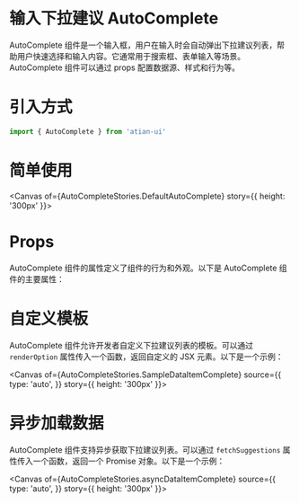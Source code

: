

<Meta of={AutoCompleteStories}></Meta>

# 输入下拉建议 AutoComplete
AutoComplete 组件是一个输入框，用户在输入时会自动弹出下拉建议列表，帮助用户快速选择和输入内容。它通常用于搜索框、表单输入等场景。AutoComplete 组件可以通过 props 配置数据源、样式和行为等。

# 引入方式
```javascript
import { AutoComplete } from 'atian-ui'
```

# 简单使用
<Canvas of={AutoCompleteStories.DefaultAutoComplete} story={{
    height: '300px'
}}>

</Canvas>


# Props
AutoComplete 组件的属性定义了组件的行为和外观。以下是 AutoComplete 组件的主要属性：

<Controls></Controls>


# 自定义模板
AutoComplete 组件允许开发者自定义下拉建议列表的模板。可以通过 `renderOption` 属性传入一个函数，返回自定义的 JSX 元素。以下是一个示例：

<Canvas  of={AutoCompleteStories.SampleDataItemComplete} source={{
    type: 'auto',
}} story={{
    height: '300px'
}}>

</Canvas>

# 异步加载数据
AutoComplete 组件支持异步获取下拉建议列表。可以通过 `fetchSuggestions` 属性传入一个函数，返回一个 Promise 对象。以下是一个示例：

<Canvas  of={AutoCompleteStories.asyncDataItemComplete} source={{
    type: 'auto',
}} story={{
    height: '300px'
}}>
</Canvas>
